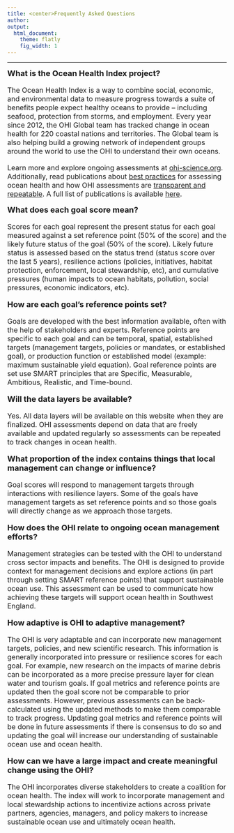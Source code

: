 ```yaml
---
title: <center>Frequently Asked Questions
author:  
output:
  html_document:
    theme: flatly
    fig_width: 1
---
```


<!--- please edit as needed!--->

----

<font size="4">**What is the Ocean Health Index project?**

<font size="3">The Ocean Health Index is a way to combine social, economic, and environmental data to measure progress towards a suite of benefits people expect healthy oceans to provide – including seafood, protection from storms, and employment. Every year since 2012, the OHI Global team has tracked change in ocean health for 220 coastal nations and territories. The Global team is also helping build a growing network of independent groups around the world to use the OHI to understand their own oceans. 

Learn more and explore ongoing assessments at [ohi-science.org](http://ohi-science.org). Additionally, read publications about [best practices](https://peerj.com/articles/1503/) for assessing ocean health and how OHI assessments are [transparent and repeatable](https://www.nature.com/articles/s41559-017-0160). A full list of publications is available [here](http://ohi-science.org/publications).

<font size="4">**What does each goal score mean?** 

<font size="3">Scores for each goal represent the present status for each goal measured against a set reference point (50% of the score) and the likely future status of the goal (50% of the score). Likely future status is assessed based on the status trend (status score over the last 5 years), resilience actions (policies, initiatives, habitat protection, enforcement, local stewardship, etc), and cumulative pressures (human impacts to ocean habitats, pollution, social pressures, economic indicators, etc).


<font size="4">**How are each goal’s reference points set?**

<font size="3">Goals are developed with the best information available, often with the help of stakeholders and experts. Reference points are specific to each goal and can be temporal, spatial, established targets (management targets, policies or mandates, or established goal), or production function or established model (example: maximum sustainable yield equation). Goal reference points are set use SMART principles that are Specific, Measurable, Ambitious, Realistic, and Time-bound.


<font size="4">**Will the data layers be available?**

<font size="3">Yes. All data layers will be available on this website when they are finalized. <!--- www/ohi-science.org/esw/layers. ---> OHI assessments depend on data that are freely available and updated regularly so assessments can be repeated to track changes in ocean health. 


<font size="4">**What proportion of the index contains things that local management can change or influence?** 

<font size="3">Goal scores will respond to management targets through interactions with resilience layers. Some of the goals have management targets as set reference points and so those goals will directly change as we approach those targets. 


<font size="4">**How does the OHI relate to ongoing ocean management efforts?**

<font size="3">Management strategies can be tested with the OHI to understand cross sector impacts and benefits. The OHI is designed to provide context for management decisions and explore actions (in part through setting SMART reference points) that support sustainable ocean use. This assessment can be used to communicate how achieving these targets will support ocean health in Southwest England. 


<font size="4">**How adaptive is OHI to adaptive management?**

<font size="3">The OHI is very adaptable and can incorporate new management targets, policies, and new scientific research. This information is generally incorporated into pressure or resilience scores for each goal. For example, new research on the impacts of marine debris can be incorporated as a more precise pressure layer for clean water and tourism goals. If goal metrics and reference points are updated then the goal score not be comparable to prior assessments. However, previous assessments can be back-calculated using the updated methods to make them comparable to track progress. Updating goal metrics and reference points will be done in future assessments if there is consensus to do so and updating the goal will increase our understanding of sustainable ocean use and ocean health.

<font size="4">**How can we have a large impact and create meaningful change using the OHI?**

<font size="3">The OHI incorporates diverse stakeholders to create a coalition for ocean health. The index will work to incorporate management and local stewardship actions to incentivize actions across private partners, agencies, managers, and policy makers to increase sustainable ocean use and ultimately ocean health. 


